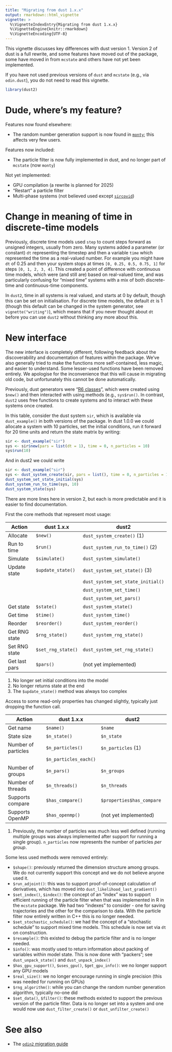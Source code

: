 ```yaml
---
title: "Migrating from dust 1.x.x"
output: rmarkdown::html_vignette
vignette: >
  %\VignetteIndexEntry{Migrating from dust 1.x.x}
  %\VignetteEngine{knitr::rmarkdown}
  %\VignetteEncoding{UTF-8}
---
```


This vignette discusses key differences with dust version 1.  Version 2 of dust is a full rewrite, and some features have moved out of the package, some have moved in from `mcstate` and others have not yet been implemented.

If you have not used previous versions of `dust` and `mcstate` (e.g., via `odin.dust`), you do not need to read this vignette.

```r
library(dust2)
```

# Dude, where's my feature?

Features now found elsewhere:

* The random number generation support is now found in [`monty`](https://mrc-ide.github.io/monty); this affects very few users.

Features now included:

* The particle filter is now fully implemented in dust, and no longer part of `mcstate` (now `monty`)

Not yet implemented:

* GPU compilation (a rewrite is planned for 2025)
* "Restart" a particle filter
* Multi-phase systems (not believed used except [`sircovid`](https://mrc-ide.github.io/sircovid))

# Change in meaning of time in discrete-time models

Previously, discrete time models used `step` to count steps forward as unsigned integers, usually from zero. Many systems added a parameter (or constant) `dt` representing the timestep and then a variable `time` which represented the time as a real-valued number. For example you might have `dt` of 0.25 and then your system stops at times `[0, 0.25, 0.5, 0.75, 1]` for steps `[0, 1, 2, 3, 4]`.  This created a point of difference with continuous time models, which were (and still are) based on real-valued time, and was particularly confusing for "mixed time" systems with a mix of both discrete-time and continuous-time components.

In `dust2`, time in all systems is real valued, and starts at 0 by default, though this can be set on initialisation.  For discrete time models, the default `dt` is 1 (though this default can be changed in the system generator, see `vignette("writing")`), which means that if you never thought about `dt` before you can use `dust2` without thinking any more about this.

# New interface

The new interface is completely different, following feedback about the discoverability and documentation of features within the package.  We've also generally tried to make the functions more self-contained, less magic, and easier to understand.  Some lesser-used functions have been removed entirely.  We apologise for the inconvenience that this will cause in migrating old code, but unfortunately this cannot be done automatically.

Previously, dust generators were "[R6 classes](https://r6.r-lib.org/)", which were created using `$new()` and then interacted with using methods (e.g., `sys$run()`.  In contrast, `dust2` uses free functions to create systems and to interact with these systems once created.

In this table, consider the dust system `sir`, which is available via `dust_example()` in both versions of the package.  In dust 1.0.0 we could allocate a system with 10 particles, set the initial conditions, run it forward for 20 time units and return the state matrix by writing:

```r
sir <- dust_example("sir")
sys <- sir$new(pars = list(dt = 1), time = 0, n_particles = 10)
sys$run(10)
```

And in dust2 we could write

```r
sir <- dust_example("sir")
sys <- dust_system_create(sir, pars = list(), time = 0, n_particles = 10)
dust_system_set_state_initial(sys)
dust_system_run_to_time(sys, 10)
dust_system_state(sys)
```

There are more lines here in version 2, but each is more predictable and it is easier to find documentation.

First the core methods that represent most usage:

Action        | dust 1.x.x         | dust2
--------------+--------------------+---------------------------------
Allocate      | `$new()`           | `dust_system_create()` (1)
Run to time   | `$run()`           | `dust_system_run_to_time()` (2)
Simulate      | `$simulate()`      | `dust_system_simulate()`
Update state  | `$update_state()`  | `dust_system_set_state()` (3)
&nbsp;        | &nbsp;             | `dust_system_set_state_initial()`
&nbsp;        | &nbsp;             | `dust_system_set_time()`
&nbsp;        | &nbsp;             | `dust_system_set_pars()`
Get state     | `$state()`         | `dust_system_state()`
Get time      | `$time()`          | `dust_system_time()`
Reorder       | `$reorder()`       | `dust_system_reorder()`
Get RNG state | `$rng_state()`     | `dust_system_rng_state()`
Set RNG state | `$set_rng_state()` | `dust_system_set_rng_state()`
Get last pars | `$pars()`          | (not yet implemented)

1. No longer set initial conditions into the model
2. No longer returns state at the end
3. The `$update_state()` method was always too complex

Access to some read-only properties has changed slightly, typically just dropping the function call.

Action              | dust 1.x.x            | dust2
--------------------+-----------------------+---------------------------------
Get name            | `$name()`             | `$name`
State size          | `$n_state()`          | `$n_state`
Number of particles | `$n_particles()`      | `$n_particles` (1)
&nbsp;              | `$n_particles_each()` |
Number of groups    | `$n_pars()`           | `$n_groups`
Number of threads   | `$n_threads()`        | `$n_threads`
Supports compare    | `$has_compare()`      | `$properties$has_compare`
Supports OpenMP     | `$has_openmp()`       | (not yet implemented)

1. Previously, the number of particles was much less well defined (running multiple groups was always implemented after support for running a single group).  `n_particles` now represents the number of particles *per group*.

Some less used methods were removed entirely:

* `$shape()`: previously returned the dimension structure among groups.  We do not currently support this concept and we do not believe anyone used it.
* `$run_adjoint()`: this was to support proof-of-concept calculation of derivatives, which has moved into `dust_likelihood_last_gradient()`
* `$set_index()`, `$index()`: the concept of an "index" was to support efficient running of the particle filter when that was implemented in R in the `mcstate` package.  We had two "indexes" to consider - one for saving trajectories and the other for the comparison to data.  With the particle filter now entirely written in C++ this is no longer needed.
* `$set_stochastic_schedule()`: we had the concept of a "stochastic schedule" to support mixed time models.  This schedule is now set via `dt` on construction.
* `$resample()`: this existed to debug the particle filter and is no longer needed.
* `$info()`: was mostly used to return information about packing of variables within model state.  This is now done with "packers"; see `dust_unpack_state()` and `dust_unpack_index()`
* `$has_gpu_support()`, `$uses_gpu()`, `$get_gpu_info()`: we no longer support any GPU models
* `$real_size()`: we no longer encourage running in single precision (this was needed for running on GPUs)
* `$rng_algorithm()`: while you can change the random number generation algorithm, typically no-one did
* `$set_data()`, `$filter()`: these methods existed to support the previous version of the particle filter.  Data is no longer set into a system and one would now use `dust_filter_create()` or `dust_unfilter_create()`

# See also

* The [`odin2` migration guide](https://mrc-ide.github.io/odin2/articles/migrating.html)
